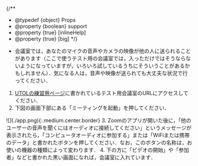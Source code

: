 
{/**
  * @typedef {object} Props
  * @property {boolean} support
  * @property {true} [inlineHelp]
  * @property {true} [big]
  */}

-  会議室では，あなたのマイクの音声やカメラの映像が他の人に送られることがあります（ここで使うテスト用の会議室では，入っただけではそうならないようになっていますが，いろいろ試しているうちにそういうことがあるかもしれません）．気になる人は，音声や映像が送られても大丈夫な状況で行ってください．
1. [UTOLの練習用ページ](https://utol.ecc.u-tokyo.ac.jp/lms/course?idnumber=20197J919010V02)に書かれているテスト用会議室のURLにアクセスしてください．
2. 下図の画面下部にある「ミーティングを起動」を押してください．
<If cond={props.big}>
     ![](./app.png){:.medium.center.border}
   </If>
3. Zoomのアプリが開いた後に，「他のユーザーの音声を聞くにはオーディオに接続してください」というメッセージが表示されたら，「コンピュータオーディオに参加する」または「WiFiまたは携帯のデータ」と書かれたボタンを押してください．なお，このボタンの名称は，お使いの機器の種類によって変わります．
4. 下の方に「ビデオの開始」や「参加者」などと書かれた黒い画面になれば，会議室に入れています．